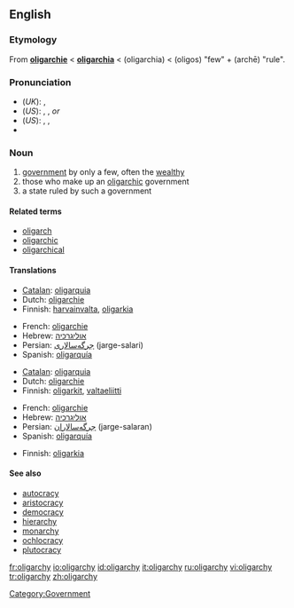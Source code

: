 ==English==

===Etymology===
From {{F.}} '''[[oligarchie#French|oligarchie]]''' < {{L.}} '''[[oligarchia#Latin|oligarchia]]''' < {{AGr.}} '''{{polytonic|[[ὀλιγαρχία]]}}''' (oligarchia) < '''{{polytonic|[[ὀλίγος]]}}''' (oligos) "few" + '''{{polytonic|[[ἀρχή]]}}''' (archē) "rule".

===Pronunciation===
*(''UK''): {{IPA|/ˈɒlɪɡɑːki/}}, {{SAMPA|/"QlIgA:ki/}}
*(''US''): {{AHD|älʹĭ-gär'kē}}, {{IPA|/ˈɑːlɪˌɡɑrki/}}, {{SAMPA|/"A:lI%gArki/}} ''or'' 
*(''US''): {{AHD|ōlʹĭ-gär'kē}}, {{IPA|/ˈoʊlɪˌɡɑrki/}}, {{SAMPA|/"oUlI%gArki/}}
*{{audio|en-uk-oligarchy.ogg|Audio (UK)}}

===Noun===
{{wikipedia}}
{{en-noun|oligarch|ies}}

#[[government]] by only a few, often the [[wealthy]]
#those who make up an [[oligarchic]] government
#a state ruled by such a government

====Related terms====
*[[oligarch]]
*[[oligarchic]]
*[[oligarchical]]

====Translations====
{{trans-top|Government by only a few}}
*[[Catalan]]: [[oligarquia]] {{f}}
*Dutch: [[oligarchie#Dutch|oligarchie]] {{f}}
*Finnish: [[harvainvalta]], [[oligarkia]]
{{trans-mid}}
*French: [[oligarchie#French|oligarchie]] {{f}}
*Hebrew: [[אוליגרכיה]] {{f}}
*Persian: [[جرگه‌سالاری]] (jarge-salari)
*Spanish: [[oligarquía]] {{f}}
{{trans-bottom}}

{{trans-top|Those who make up an oligarchic government}}
*[[Catalan]]: [[oligarquia]] {{f}}
*Dutch: [[oligarchie#Dutch|oligarchie]] {{f}}
*Finnish: [[oligarkki|oligarkit]], [[valtaeliitti]]
{{trans-mid}}
*French: [[oligarchie#French|oligarchie]] {{f}}
*Hebrew: [[אוליגרכיה]] {{f}}
*Persian: [[جرگه‌سالاران]] (jarge-salaran)
*Spanish: [[oligarquía]] {{f}}
{{trans-bottom}}

{{trans-top|State ruled by such a government}}
*Finnish: [[oligarkia]]
{{trans-mid}}
{{trans-bottom}}

====See also====
*[[autocracy]]
*[[aristocracy]]
*[[democracy]]
*[[hierarchy]]
*[[monarchy]]
*[[ochlocracy]]
*[[plutocracy]]

[[Category:Government]]

[[fr:oligarchy]]
[[io:oligarchy]]
[[id:oligarchy]]
[[it:oligarchy]]
[[ru:oligarchy]]
[[vi:oligarchy]]
[[tr:oligarchy]]
[[zh:oligarchy]]